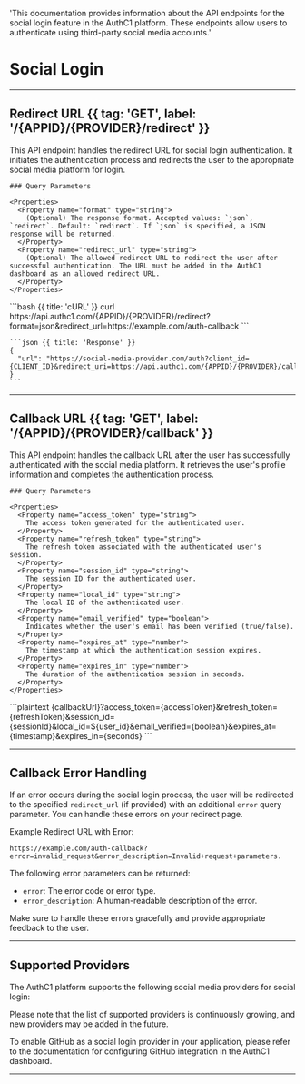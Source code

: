   'This documentation provides information about the API endpoints for the social login feature in the AuthC1 platform. These endpoints allow users to authenticate using third-party social media accounts.'

# Social Login

---

## Redirect URL {{ tag: 'GET', label: '/{APPID}/{PROVIDER}/redirect' }}

<Row>
  <Col>
    This API endpoint handles the redirect URL for social login authentication. It initiates the authentication process and redirects the user to the appropriate social media platform for login.

    ### Query Parameters

    <Properties>
      <Property name="format" type="string">
        (Optional) The response format. Accepted values: `json`, `redirect`. Default: `redirect`. If `json` is specified, a JSON response will be returned.
      </Property>
      <Property name="redirect_url" type="string">
        (Optional) The allowed redirect URL to redirect the user after successful authentication. The URL must be added in the AuthC1 dashboard as an allowed redirect URL.
      </Property>
    </Properties>

  </Col>
  <Col sticky>
    <CodeGroup title="Request" tag="GET" label="/{APPID}/{PROVIDER}/redirect">
      ```bash {{ title: 'cURL' }}
      curl https://api.authc1.com/{APPID}/{PROVIDER}/redirect?format=json&redirect_url=https://example.com/auth-callback
      ```
    </CodeGroup>

    ```json {{ title: 'Response' }}
    {
      "url": "https://social-media-provider.com/auth?client_id={CLIENT_ID}&redirect_uri=https://api.authc1.com/{APPID}/{PROVIDER}/callback&scope=email+profile",
    }
    ```

  </Col>
</Row>

---

## Callback URL {{ tag: 'GET', label: '/{APPID}/{PROVIDER}/callback' }}

<Row>
  <Col>
    This API endpoint handles the callback URL after the user has successfully authenticated with the social media platform. It retrieves the user's profile information and completes the authentication process.

    ### Query Parameters

    <Properties>
      <Property name="access_token" type="string">
        The access token generated for the authenticated user.
      </Property>
      <Property name="refresh_token" type="string">
        The refresh token associated with the authenticated user's session.
      </Property>
      <Property name="session_id" type="string">
        The session ID for the authenticated user.
      </Property>
      <Property name="local_id" type="string">
        The local ID of the authenticated user.
      </Property>
      <Property name="email_verified" type="boolean">
        Indicates whether the user's email has been verified (true/false).
      </Property>
      <Property name="expires_at" type="number">
        The timestamp at which the authentication session expires.
      </Property>
      <Property name="expires_in" type="number">
        The duration of the authentication session in seconds.
      </Property>
    </Properties>

  </Col>
  <Col sticky>
    <CodeGroup title="Redirect URL">
      ```plaintext
      {callbackUrl}?access_token={accessToken}&refresh_token={refreshToken}&session_id={sessionId}&local_id=${user_id}&email_verified={boolean}&expires_at={timestamp}&expires_in={seconds}
      ```
    </CodeGroup>
  </Col>
</Row>

---

## Callback Error Handling

If an error occurs during the social login process, the user will be redirected to the specified `redirect_url` (if provided) with an additional `error` query parameter. You can handle these errors on your redirect page.

Example Redirect URL with Error:

```
https://example.com/auth-callback?error=invalid_request&error_description=Invalid+request+parameters.
```

The following error parameters can be returned:

- `error`: The error code or error type.
- `error_description`: A human-readable description of the error.

Make sure to handle these errors gracefully and provide appropriate feedback to the user.

---

## Supported Providers

The AuthC1 platform supports the following social media providers for social login:

<Checkbox label="Amazon" defaultChecked={false} />
<Checkbox label="Apple" defaultChecked={false} />
<Checkbox label="Discord" defaultChecked={false} />
<Checkbox label="Facebook" defaultChecked={false} />
<Checkbox label="GitHub" defaultChecked={true} />
<Checkbox label="GitLab" defaultChecked={false} />
<Checkbox label="Google" defaultChecked={false} />
<Checkbox label="Instagram" defaultChecked={false} />
<Checkbox label="LinkedIn" defaultChecked={false} />
<Checkbox label="Microsoft" defaultChecked={false} />
<Checkbox label="Spotify" defaultChecked={false} />
<Checkbox label="Twitter" defaultChecked={false} />

Please note that the list of supported providers is continuously growing, and new providers may be added in the future.

To enable GitHub as a social login provider in your application, please refer to the documentation for configuring GitHub integration in the AuthC1 dashboard.

---
